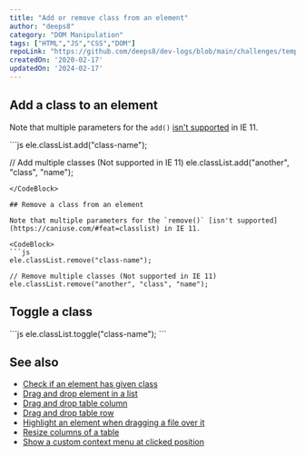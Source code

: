 ```yaml
---
title: "Add or remove class from an element"
author: "deeps8"
category: "DOM Manipulation"
tags: ["HTML","JS","CSS","DOM"]
repoLink: "https://github.com/deeps8/dev-logs/blob/main/challenges/temp-1.mdx"
createdOn: '2020-02-17'
updatedOn: '2024-02-17'
---
```


## Add a class to an element

Note that multiple parameters for the `add()` [isn't supported](https://caniuse.com/#feat=classlist) in IE 11.

<CodeBlock>
```js
ele.classList.add("class-name");

// Add multiple classes (Not supported in IE 11)
ele.classList.add("another", "class", "name");
```
</CodeBlock>

## Remove a class from an element

Note that multiple parameters for the `remove()` [isn't supported](https://caniuse.com/#feat=classlist) in IE 11.

<CodeBlock>
```js
ele.classList.remove("class-name");

// Remove multiple classes (Not supported in IE 11)
ele.classList.remove("another", "class", "name");
```
</CodeBlock>

## Toggle a class
<CodeBlock>
```js
ele.classList.toggle("class-name");
```
</CodeBlock>

## See also

- [Check if an element has given class](https://phuoc.ng/collection/html-dom/check-if-an-element-has-given-class/)
- [Drag and drop element in a list](https://phuoc.ng/collection/html-dom/drag-and-drop-element-in-a-list/)
- [Drag and drop table column](https://phuoc.ng/collection/html-dom/drag-and-drop-table-column/)
- [Drag and drop table row](https://phuoc.ng/collection/html-dom/drag-and-drop-table-row/)
- [Highlight an element when dragging a file over it](https://phuoc.ng/collection/html-dom/highlight-an-element-when-dragging-a-file-over-it/)
- [Resize columns of a table](https://phuoc.ng/collection/html-dom/resize-columns-of-a-table/)
- [Show a custom context menu at clicked position](https://phuoc.ng/collection/html-dom/show-a-custom-context-menu-at-clicked-position/)
